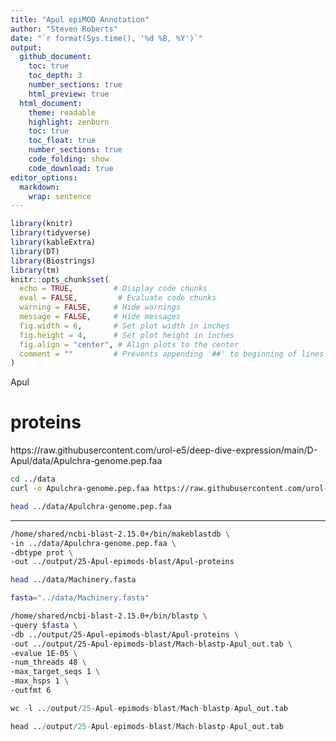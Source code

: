 ```yaml
---
title: "Apul epiMOD Annotation"
author: "Steven Roberts"
date: "`r format(Sys.time(), '%d %B, %Y')`"  
output: 
  github_document:
    toc: true
    toc_depth: 3
    number_sections: true
    html_preview: true
  html_document:
    theme: readable
    highlight: zenburn
    toc: true
    toc_float: true
    number_sections: true
    code_folding: show
    code_download: true
editor_options: 
  markdown: 
    wrap: sentence
---
```


```r
library(knitr)
library(tidyverse)
library(kableExtra)
library(DT)
library(Biostrings)
library(tm)
knitr::opts_chunk$set(
  echo = TRUE,         # Display code chunks
  eval = FALSE,         # Evaluate code chunks
  warning = FALSE,     # Hide warnings
  message = FALSE,     # Hide messages
  fig.width = 6,       # Set plot width in inches
  fig.height = 4,      # Set plot height in inches
  fig.align = "center", # Align plots to the center
  comment = ""         # Prevents appending '##' to beginning of lines in code output
)
```


Apul 

# proteins 
https://raw.githubusercontent.com/urol-e5/deep-dive-expression/main/D-Apul/data/Apulchra-genome.pep.faa



```bash
cd ../data
curl -o Apulchra-genome.pep.faa https://raw.githubusercontent.com/urol-e5/deep-dive-expression/main/D-Apul/data/Apulchra-genome.pep.faa

```


```bash
head ../data/Apulchra-genome.pep.faa
```



---

```bash

/home/shared/ncbi-blast-2.15.0+/bin/makeblastdb \
-in ../data/Apulchra-genome.pep.faa \
-dbtype prot \
-out ../output/25-Apul-epimods-blast/Apul-proteins
```

```bash
head ../data/Machinery.fasta
```


```bash
fasta="../data/Machinery.fasta"

/home/shared/ncbi-blast-2.15.0+/bin/blastp \
-query $fasta \
-db ../output/25-Apul-epimods-blast/Apul-proteins \
-out ../output/25-Apul-epimods-blast/Mach-blastp-Apul_out.tab \
-evalue 1E-05 \
-num_threads 48 \
-max_target_seqs 1 \
-max_hsps 1 \
-outfmt 6
```

```r
wc -l ../output/25-Apul-epimods-blast/Mach-blastp-Apul_out.tab
```

```r
head ../output/25-Apul-epimods-blast/Mach-blastp-Apul_out.tab
```